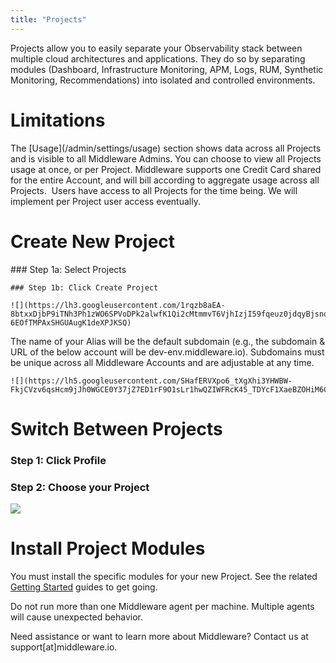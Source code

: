 ```yaml
---
title: "Projects"
---
```


Projects allow you to easily separate your Observability stack between multiple cloud architectures and applications. They do so by separating modules (Dashboard, Infrastructure Monitoring, APM, Logs, RUM, Synthetic Monitoring, Recommendations) into isolated and controlled environments.

# Limitations

<Accordion title="Usage Dashboard">
    The [Usage](/admin/settings/usage) section shows data across all Projects and is visible to all Middleware Admins. You can choose to view all Projects usage at once, or per Project.
</Accordion>

<Accordion title="Plans & Billing">
    Middleware supports one Credit Card shared for the entire Account, and will bill according to aggregate usage across all Projects. 
</Accordion>

<Accordion title="Users">
    Users have access to all Projects for the time being. We will implement per Project user access eventually.
</Accordion>

# Create New Project
<Accordion title="Step 1: Navigate to Settings">
    ### Step 1a: Select Projects

    ### Step 1b: Click Create Project

    ![](https://lh3.googleusercontent.com/1rqzb8aEA-8btxxDjbP9iTNh3Ph1zWO6SPVoDPk2alwfK1Qi2cMtmmvT6VjhIzjI59fqeuz0jdqyBjsnodlKhXhnrmX7oVvWklJfGHkMMz0Zau9HL0lgppdXnIjY-6EOfTMPAxSHGUAugK1deXPJKSQ)
</Accordion>

<Accordion title="Step 2: Enter Project Details">
    <Note> The name of your Alias will be the default subdomain (e.g., the subdomain & URL of the below account will be dev-env.middleware.io). Subdomains must be unique across all Middleware Accounts and are adjustable at any time.</Note>  
    
    ![](https://lh5.googleusercontent.com/SHafERVXpo6_tXgXhi3YHWBW-FkjCVzv6qsHcm9jJh0WGCE0Y37jZ7ED1rF9O1sLr1hwQZIWFRcK45_TDYcF1XaeBZOHiM6CC4TQNceWIp89gamZSDqeHGPA7x_25cnPLBjuC9b2Bo8Sd9cCRKryDDY)
</Accordion>

# Switch Between Projects

### Step 1: Click Profile

### Step 2: Choose your Project 

![](https://lh6.googleusercontent.com/OJGTRiBr5b6LS_smHDeF9kFzyumsFZfamQ1RIMs_x3ra4ZsEfPilFgfJ8YIAteaYwEWGVB1enD5YqXz1iNNzBNKpr2Sg7MHm8BI9vudnVTelhNHqdx1SM9gY-RfNUoInOSxlDvwWSKSGlhEXcn0Q9kU)

# Install Project Modules

You must install the specific modules for your new Project. See the related [Getting Started](/quickstart) guides to get going.

<Warning> Do not run more than one Middleware agent per machine. Multiple agents will cause unexpected behavior. </Warning> 

<Note> Need assistance or want to learn more about Middleware? Contact us at support[at]middleware.io. </Note>